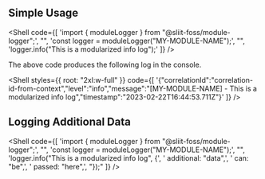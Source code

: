 
## Simple Usage

<Shell
  code={[
    'import { moduleLogger } from "@sliit-foss/module-logger";',
    "",
    'const logger = moduleLogger("MY-MODULE-NAME");',
    "",
    'logger.info("This is a modularized info log");'
  ]}
/>

The above code produces the following log in the console.

<Shell
  styles={{ root: "2xl:w-full" }}
  code={[
    '{"correlationId":"correlation-id-from-context","level":"info","message":"[MY-MODULE-NAME] - This is a modularized info log","timestamp":"2023-02-22T16:44:53.711Z"}'
  ]}
/>

## Logging Additional Data

<Shell
  code={[
    'import { moduleLogger } from "@sliit-foss/module-logger";',
    "",
    'const logger = moduleLogger("MY-MODULE-NAME");',
    "",
    'logger.info("This is a modularized info log", {',
    '  additional: "data",',
    '  can: "be",',
    '  passed: "here",',
    "});"
  ]}
/>
